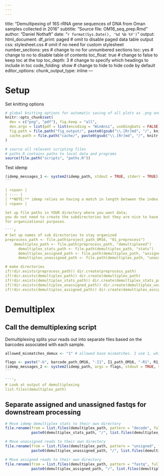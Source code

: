 ```yaml
---
---
---
```

title: "Demultipexing of 16S rRNA gene sequences of DNA from Oman samples collected in 2016"
subtitle: "Source file: OM16_seq_prep.Rmd"
author: "Daniel Nothaft"
date: "`r format(Sys.Date(), '%d %b %Y')`"
output:
  html_document: 
    df_print: paged # omit to disable paged data table output
    css: stylesheet.css # omit if no need for custom stylesheet
    number_sections: yes # change to no for unnumbered sections
    toc: yes # change to no to disable table of contents
    toc_float: true # change to false to keep toc at the top
    toc_depth: 3 # change to specify which headings to include in toc
    code_folding: show # change to hide to hide code by default
editor_options:
  chunk_output_type: inline
---

# Setup

Set knitting options
```r
# global knitting options for automatic saving of all plots as .png and .pdf. Also sets cache directory.
knitr::opts_chunk$set(
  dev = c("png", "pdf"), fig.keep = "all",
  dev.args = list(pdf = list(encoding = "WinAnsi", useDingbats = FALSE)),
  fig.path = file.path("fig_output/", paste0(gsub("\\.[Rr]md", "/", knitr::current_input()))),
  cache.path = file.path("cache/", paste0(gsub("\\.[Rr]md", "/", knitr::current_input())))
)
```

```r
# source all relevant scripting files
# paths.R contains paths to local data and programs
source(file.path("scripts", "paths.R"))
```

Test idemp
````r
(idemp_messages_1 <- system2(idemp_path, stdout = TRUE, stderr = TRUE)) # Check that idemp is in your path and you can run shell commands from R
```

| <span> |
| :--- | 
| **NOTE:** idemp relies on having a match in length between the index file and and the barcode sequences. Since the index file usually includes a extra linker basepair (making it 13bp long), you should append the barcode sequences with "N" to make sure each is 13bp long. If you are not sure of the length of index reads, check with the sequencing center. If your index reads are 12bp long, you do NOT need to add an "N". |
| <span> |

Set up file paths in YOUR directory where you want data; 
you do not need to create the subdirectories but they are nice to have
for organizational purposes. 

````r
# Set up names of sub directories to stay organized
preprocess_path <- file.path(project_path_OM16, "01_preprocess")
    demultiplex_path <- file.path(preprocess_path, "demultiplexed")
      demultiplex_stats_path <- file.path(demultiplex_path, "stats")  
      demultiplex_assigned_path <- file.path(demultiplex_path, "assigned")
      demultiplex_unassigned_path <- file.path(demultiplex_path, "unassigned")

# make directories
if(!dir.exists(preprocess_path)) dir.create(preprocess_path)
if(!dir.exists(demultiplex_path)) dir.create(demultiplex_path)
if(!dir.exists(demultiplex_stats_path)) dir.create(demultiplex_stats_path)
if(!dir.exists(demultiplex_unassigned_path)) dir.create(demultiplex_unassigned_path)
if(!dir.exists(demultiplex_assigned_path)) dir.create(demultiplex_assigned_path)
````

# Demultiplex
## Call the demultiplexing script
Demultiplexing splits your reads out into separate files based on the barcodes associated with each sample. 

````r
allowed_mismatches_demux <- "1" # allowed base mismatches. I use 1, which is the idemp default. Note: this should be of character class, not a number/double.

flags <- paste("-b", barcode_path_OM16, "-I1", I1_path_OM16, "-R1", R1_path_OM16, "-R2", R2_path_OM16, "-m",  allowed_mismatches_demux, "-o", demultiplex_path) 
(idemp_messages_2 <- system2(idemp_path, args = flags, stdout = TRUE, stderr = TRUE))
```

````r
# Look at output of demultiplexing
list.files(demultiplex_path)
````

## Separate assigned and unassigned fastqs for downstream processing

```r
# Move idemp demultiplex stats to their own directory
file.rename(from = list.files(demultiplex_path, pattern = "decode", full.names = TRUE), to =
            paste0(demultiplex_stats_path, "/", list.files(demultiplex_path, pattern = "decode", full.names = FALSE)))

# Move unassigned reads to their own directory
file.rename(from = list.files(demultiplex_path, pattern = "unsigned", full.names = TRUE), to =
            paste0(demultiplex_unassigned_path, "/", list.files(demultiplex_path, pattern = "unsigned", full.names = FALSE)))

# Move assigned reads to their own directory
file.rename(from = list.files(demultiplex_path, pattern = "fastq", full.names = TRUE), to = 
            paste0(demultiplex_assigned_path, "/", list.files(demultiplex_path, pattern = "fastq", full.names = FALSE)))
````
